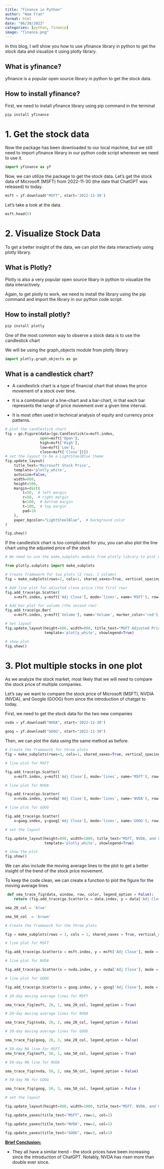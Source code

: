 ```yaml
---
title: "Finance in Python"
author: "Nam Tran"
format: html
date: "06/30/2023"
categories: [python, finance]
image: "finance.png"
---
```


In this blog, I will show you how to use yfinance library in python to get the stock data and visualize it using plotly library.

## What is yfinance?

yfinance is a popular open source library in python to get the stock data.

## How to install yfinance?

First, we need to install yfinance library using pip command in the terminal

``` bash
pip install yfinance
```

# 1. Get the stock data

Now the package has been downloaded to our local machine, but we still need to import yfinance library in our python code script whenever we need to use it.

```python
import yfinance as yf
```

Now, we can utilize the package to get the stock data. Let's get the stock data of Microsoft (MSFT) from 2022-11-30 (the date that ChatGPT was released) to today.

```python
msft = yf.download("MSFT", start='2022-11-30')
```

Let's take a look at the data.

```python
msft.head(5)
```

# 2. Visualize Stock Data

To get a better insight of the data, we can plot the data interactively using plotly library.

## What is Plotly?

Plotly is also a very popular open source libary in python to visualize the data interactively.

Again, to get plotly to work, we need to install the library using the pip command and import the library in our python code script.

## How to install plotly?

``` bash
pip install plotly
```

One of the most common way to observe a stock data is to use the candlestick chart

We will be using the graph_objects module from plotly library

```python
import plotly.graph_objects as go
```

## What is a candlestick chart?

-   A candlestick chart is a type of financial chart that shows the price movement of a stock over time.

-   It is a combination of a line-chart and a bar-chart, in that each bar represents the range of price movement over a given time interval.

-   It is most often used in technical analysis of equity and currency price patterns.

```python
# plot the candlestick chart
fig = go.Figure(data=[go.Candlestick(x=msft.index,
                open=msft['Open'],
                high=msft['High'],
                low=msft['Low'],
                close=msft['Close'])])
# set the layout to be a LightSteelBlue theme
fig.update_layout(
    title_text='Microsoft Stock Price',
    template='plotly_white',
    autosize=False,
    width=800,
    height=500,
    margin=dict(
        l=50,  # left margin
        r=50,  # right margin
        b=100,  # bottom margin
        t=100,  # top margin
        pad=10
    ),
    paper_bgcolor="LightSteelBlue",  # background color
)

fig.show()
```

If the candlestick chart is too complicated for you, you can also plot the line chart using the adjusted price of the stock

```python

# We need to use the make_subplots module from plotly library to plot multiple plot in one figure.

from plotly.subplots import make_subplots

# Create framework for two plots (2 rows, 1 column)
fig = make_subplots(rows=2, cols=1, shared_xaxes=True, vertical_spacing=0.03)

# Add line plot for adjusted close price (the first row)
fig.add_trace(go.Scatter(
    x=msft.index, y=msft['Adj Close'], mode='lines', name='MSFT'), row=1, col=1)

# Add bar plot for volume (the second row)
fig.add_trace(go.Bar(
    x=msft.index, y=msft['Volume'], name='Volume', marker_color='red'), row=2, col=1)

# Set layout
fig.update_layout(height=600, width=800, title_text="MSFT Adjusted Price and Volume",
                  template='plotly_white', showlegend=True)

# show plot
fig.show()

```

# 3. Plot multiple stocks in one plot

As we analyze the stock market, most likely that we will need to compare the stock price of multiple companies.

Let's say we want to compare the stock price of Microsoft (MSFT), NVDIA (NVDA), and Google (GOOG) from since the introduction of chatgpt to today.

First, we need to get the stock data for the two new companies

```python
nvda = yf.download("NVDA", start='2022-11-30')

goog = yf.download("GOOG", start="2022-11-30")
```

Then, we can plot the data using the same method as before.

```python

# Create the framework for three plots
fig = make_subplots(rows=3, cols=1, shared_xaxes=True, vertical_spacing=0.03)

# line plot for MSFT

fig.add_trace(go.Scatter(
    x=msft.index, y=msft['Adj Close'], mode='lines', name='MSFT'), row=1, col=1)

# line plot for NVDA

fig.add_trace(go.Scatter(
    x=nvda.index, y=nvda['Adj Close'], mode='lines', name='NVDA'), row=2, col=1)

# line plot for GOOG

fig.add_trace(go.Scatter(
    x=goog.index, y=goog['Adj Close'], mode='lines', name='GOOG'), row=3, col=1)

# set the layout

fig.update_layout(height=800, width=1000, title_text="MSFT, NVDA, and GOOG Adjusted Price Since The Introduction of ChatGPT",
                  template='plotly_white', showlegend=True)

# show the plot
fig.show()
```

We can also include the moving average lines to the plot to get a better insight of the trend of the stock price movement. 

To keep the code clean, we can create a function to plot the figure for the moving average lines

```python
 def sma_trace_fig(data, window, row, color, legend_option = False):
    return (fig.add_trace(go.Scatter(x = data.index, y = data['Adj Close'].rolling(window = window).mean(), mode = 'lines', name = f'{window}-day SMA', showlegend=legend_option, line=dict(color= color)), row = row, col = 1))
```



```python

sma_20_col = 'blue'

sma_50_col  = 'brown'

# Create the framework for the three plots

fig = make_subplots(rows = 3, cols = 1, shared_xaxes = True, vertical_spacing = 0.03)

# line plot for MSFT 

fig.add_trace(go.Scatter(x = msft.index, y = msft['Adj Close'], mode = 'lines', name = 'MSFT', line = dict(color = 'black'), showlegend=False), row = 1, col = 1)

# line plot for NVDA

fig.add_trace(go.Scatter(x = nvda.index, y = nvda['Adj Close'], mode = 'lines', name = 'NVDA', showlegend=False), row = 2, col = 1)

# line plot for GOOG

fig.add_trace(go.Scatter(x = goog.index, y = goog['Adj Close'], mode = 'lines', name = 'GOOG', showlegend=False), row = 3, col = 1)

# 20-day moving average lines for MSFT

sma_trace_fig(msft, 20, 1, sma_20_col, legend_option = True)

# 20-day moving average lines for NVDA 

sma_trace_fig(nvda, 20, 2, sma_20_col, legend_option = False)

# 20-day moving average lines for GOOG

sma_trace_fig(goog, 20, 3, sma_20_col, legend_option = False)

# 50-day MA line for MSFT 
sma_trace_fig(msft, 50, 1, sma_50_col, legend_option = True)

# 50-day MA line for NVDA 

sma_trace_fig(nvda, 50, 2, sma_50_col, legend_option = False)

# 50-day MA for GOOG 

sma_trace_fig(goog, 50, 3, sma_50_col, legend_option = False )

# set the layout

fig.update_layout(height=800, width=1000, title_text="MSFT, NVDA, and GOOG Adjusted Price Since The Introduction of ChatGPT", template='plotly_white')

fig.update_yaxes(title_text="MSFT", row=1, col=1)

fig.update_yaxes(title_text="NVDA", row=2, col=1)

fig.update_yaxes(title_text="GOOG", row=3, col=1)

```

[**Brief Conclusion:**]{.underline}

-   They all have a similar trend - the stock prices have been increasing since the introduction of ChatGPT. Notably, NVDA has risen more than double ever since.